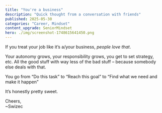 ```yaml
---
title: "You're a business"
description: "Quick thought from a conversation with friends"
published: 2025-05-30
categories: "Career, Mindset"
content_upgrade: SeniorMindset
hero: ./img/screenshot-1748615641450.png
---
```


If you treat your job like it’s a/your business, _people love that_.

Your autonomy grows, your responsibility grows, you get to set strategy, etc. All the good stuff with way less of the bad stuff – because somebody else deals with that.

You go from “Do this task” to “Reach this goal” to “Find what we need and make it happen”

It’s honestly pretty sweet.

Cheers,<br/>
~Swizec
